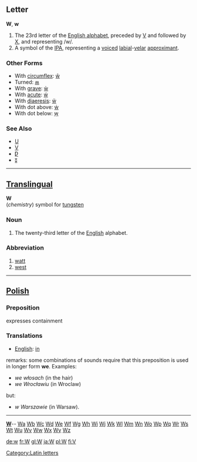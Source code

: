 ==Letter==
'''W''', '''w'''

#The 23rd letter of the [[Appendix:English alphabet|English alphabet]], preceded by [[V]] and followed by [[X]], and representing /w/.
#A symbol of the [[IPA]], representing a [[voiced]] [[labial]]-[[velar]] [[approximant]].
===Other Forms===
*With [[circumflex]]: [[ŵ]]
*Turned: [[ʍ]]
*With [[grave]]: [[ẁ]]
*With [[acute]]: [[ẃ]]
*With [[diaeresis]]: [[ẅ]]
*With dot above: [[ẇ]]
*With dot below: [[ẉ]]
===See Also===
*[[U]]
*[[V]]
*[[Ƿ]]
*[[ʬ]]
[[Category:Latin letters]]
----

==[[Translingual]]==

'''W'''<br>(''chemistry'') symbol for [[tungsten]]

===Noun===

# The twenty-third letter of the [[English]] alphabet.

===Abbreviation===

# [[watt]]
# [[west]]
----
==[[Polish]]==
===Preposition===
expresses containment
===Translations===
*[[English]]: [[in]]
remarks: some combinations of sounds require that this preposition is used in longer form '''we'''. Examples:
* ''we włosach'' (in the hair)
* ''we Wrocławiu'' (in Wroclaw)
but:
* ''w Warszawie'' (in Warsaw).
----
{{indexletters1}}  '''[http://wiktionary.org/w/wiki.phtml?title=Special:Allpages&from=W W] '''-- [http://wiktionary.org/w/wiki.phtml?title=Special:Allpages&from=Wa Wa] [http://wiktionary.org/w/wiki.phtml?title=Special:Allpages&from=Wb Wb] [http://wiktionary.org/w/wiki.phtml?title=Special:Allpages&from=Wc Wc] [http://wiktionary.org/w/wiki.phtml?title=Special:Allpages&from=Wd Wd] [http://wiktionary.org/w/wiki.phtml?title=Special:Allpages&from=We We] [http://wiktionary.org/w/wiki.phtml?title=Special:Allpages&from=Wf Wf] [http://wiktionary.org/w/wiki.phtml?title=Special:Allpages&from=Wg Wg] [http://wiktionary.org/w/wiki.phtml?title=Special:Allpages&from=Wh Wh] [http://wiktionary.org/w/wiki.phtml?title=Special:Allpages&from=Wi Wi] [http://wiktionary.org/w/wiki.phtml?title=Special:Allpages&from=Wj Wj] [http://wiktionary.org/w/wiki.phtml?title=Special:Allpages&from=Wk Wk] [http://wiktionary.org/w/wiki.phtml?title=Special:Allpages&from=Wl Wl] [http://wiktionary.org/w/wiki.phtml?title=Special:Allpages&from=Wm Wm] [http://wiktionary.org/w/wiki.phtml?title=Special:Allpages&from=Wn Wn] [http://wiktionary.org/w/wiki.phtml?title=Special:Allpages&from=Wo Wo] [http://wiktionary.org/w/wiki.phtml?title=Special:Allpages&from=Wp Wp] [http://wiktionary.org/w/wiki.phtml?title=Special:Allpages&from=Wq Wq] [http://wiktionary.org/w/wiki.phtml?title=Special:Allpages&from=Wr Wr] [http://wiktionary.org/w/wiki.phtml?title=Special:Allpages&from=Ws Ws] [http://wiktionary.org/w/wiki.phtml?title=Special:Allpages&from=Wt Wt] [http://wiktionary.org/w/wiki.phtml?title=Special:Allpages&from=Wu Wu] [http://wiktionary.org/w/wiki.phtml?title=Special:Allpages&from=Wv Wv] [http://wiktionary.org/w/wiki.phtml?title=Special:Allpages&from=Ww Ww] [http://wiktionary.org/w/wiki.phtml?title=Special:Allpages&from=Wx Wx] [http://wiktionary.org/w/wiki.phtml?title=Special:Allpages&from=Wy Wy] [http://wiktionary.org/w/wiki.phtml?title=Special:Allpages&from=Wz Wz]<br>
{{indexletters2}}

[[de:w]]
[[fr:W]]
[[gl:W]]
[[ja:W]]
[[pl:W]]
[[fi:V]]